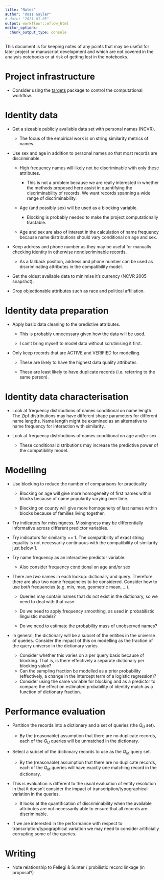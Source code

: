 ```yaml
---
title: "Notes"
author: "Ross Gayler"
# date: "2021-01-05"
output: workflowr::wflow_html
editor_options:
  chunk_output_type: console
---
```


This document is for keeping notes of any points that may be useful for later project or manuscript development and which are not covered in the analysis notebooks or at risk of getting lost in the notebooks.

# Project infrastructure

-   Consider using the [targets](https://wlandau.github.io/targets/) package to control the computational workflow.

# Identity data

-   Get a sizeable publicly available data set with personal names (NCVR).

    -   The focus of the empirical work is on string similarity metrics of names.

-   Use sex and age in addition to personal names so that most records are discriminable.

    -   High frequency names will likely not be discriminable with only these attributes.

        -   This is not a problem because we are really interested in whether the methods proposed here assist in quantifying the discriminability of records. We want records spanning a wide range of discriminability.

    -   Age (and possibly sex) will be used as a blocking variable.

        -   Blocking is probably needed to make the project computationally tractable.

    -   Age and sex are also of interest in the calculation of name frequency because name distributions should vary conditional on age and sex.

-   Keep address and phone number as they may be useful for manually checking identity in otherwise nondiscriminable records.

    -   As a fallback position, address and phone number can be used as discriminating attributes in the compatibility model.

-   Get the oldest available data to minimise it's currency (NCVR 2005 snapshot).

-   Drop objectionable attributes such as race and political affiliation.

# Identity data preparation

-   Apply basic data cleaning to the predictive attributes.

    -   This is probably unnecessary given how the data will be used.

    -   I can't bring myself to model data without scrutinising it first.

-   Only keep records that are ACTIVE and VERIFIED for modelling.

    -   These are likely to have the highest data quality attributes.

    -   These are least likely to have duplicate records (i.e. referring to the same person).

# Identity data characterisation

-   Look at frequency distributions of names conditional on name length. The Zipf distributions may have different shape parameters for different name lengths. Name length might be examined as an alternative to name frequency for interaction with similarity.

-   Look at frequency distributions of names conditional on age and/or sex

    -   These conditional distributions may increase the predictive power of the compatibility model.

# Modelling

-   Use blocking to reduce the number of comparisons for practicality

    -   Blocking on age will give more homogeneity of first names within blocks because of name popularity varying over time.

    -   Blocking on county will give more homogeneity of last names within blocks because of families living together.

-   Try indicators for missingness. Missingness may be differentially informative across different predictor variables.

-   Try indicators for similarity == 1. The compatibility of exact string equality is not necessarily continuous with the compatibility of similarity just below 1.

-   Try name frequency as an interactive predictor variable.

    -   Also consider frequency conditional on age and/or sex

-   There are *two* names in each lookup: dictionary and query. Therefore there are also two name frequencies to be considered. Consider how to use *both* frequencies (e.g. min, max, geometric mean, ...).

    -   Queries may contain names that do not exist in the dictionary, so we need to deal with that case.

    -   Do we need to apply frequency smoothing, as used in probabilistic linguistic models?

    -   Do we need to estimate the probability mass of unobserved names?

-   In general, the dictionary will be a subset of the entities in the universe of queries. Consider the impact of this on modelling as the fraction of the query universe in the dictionary varies.

    -   Consider whether this varies on a per query basis because of blocking. That is, is there effectively a separate dictionary per blocking value?
    -   Can the sampling fraction be modelled as a prior probability (effectively, a change in the intercept term of a logistic regression)?
    -   Consider using the same variable for blocking and as a predictor to compare the effect on estimated probability of identity match as a function of dictionary fraction.

# Performance evaluation

-   Partition the records into a dictionary and a set of queries (the $Q_U$ set).

    -   By the (reasonable) assumption that there are no duplicate records, each of the $Q_U$ queries will be unmatched in the dictionary.

-   Select a subset of the dictionary records to use as the $Q_M$ query set.

    -   By the (reasonable) assumption that there are no duplicate records, each of the $Q_M$ queries will have exactly one matching record in the dictionary.

-   This is evaluation is different to the usual evaluation of entity resolution in that it doesn't consider the impact of transcription/typographical variation in the queries.

    -   It looks at the quantification of discriminability when the available attributes are not necessarily able to ensure that all records are discriminable.

-   If we are interested in the performance with respect to transcription/typographical variation we may need to consider artificially corrupting some of the queries.

# Writing

-   Note relationship to Fellegi & Sunter / probilistic record linkage (in proposal?)
